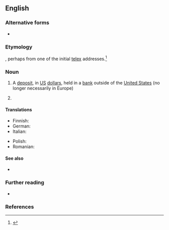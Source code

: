 {{also|eurodollar}}
==English==

===Alternative forms===
* {{alter|en|eurodollar}}

===Etymology===
{{prefix|en|Euro|dollar}}, perhaps from one of the initial [[telex]] addresses.<ref>{{cite-book|title=Moneyland|year=2018|author=Oliver Bullough|isbn=978-1-78283-333-8|passage=These stateless dollars–they became known as ‘eurodollars’, perhaps because of the ‘Euro’ telex address used by one of the Soviet-owned banks–could flow between countries unhindered, just like in the old days.}}</ref>

===Noun===
{{en-noun}}

# A [[deposit]], in [[US]] [[dollar]]s, held in a [[bank]] outside of the [[United States]] (no longer necessarily in Europe)
#: {{hyponyms|en|Asiadollar}}
# {{label|en|obsolete|informal}} {{synonym of|en|euro|gloss=[[&euro;]]}} {{gloss|nicknamed used for the unified European currency prior to its introduction and naming; in conversation, media, and fiction}}

====Translations====
{{trans-top|a deposit, in US dollars, held in a bank outside of the United States}}
* Finnish: {{t|fi|eurodollari}}
* German: {{t|de|Eurodollars|m-p}}
* Italian: {{t|it|eurodollaro|m}}
{{trans-mid}}
* Polish: {{t+|pl|eurodolar|m}}
* Romanian: {{t+|ro|eurodolar|m}}
{{trans-bottom}}

====See also====
* {{l|en|Eurobond}}

===Further reading===
* {{pedia}}

===References===
<references/>